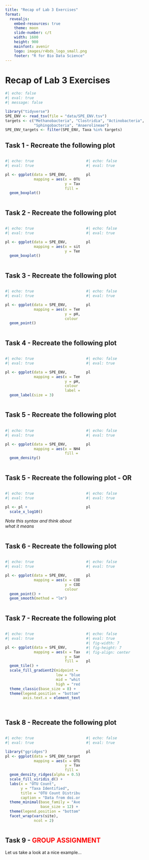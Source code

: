 ```yaml
---
title: "Recap of Lab 3 Exercises"
format:
  revealjs:
    embed-resources: true
    theme: moon
    slide-number: c/t
    width: 1600
    height: 900
    mainfont: avenir
    logo: images/r4bds_logo_small.png
    footer: "R for Bio Data Science"
---
```




<!--# ---------------------------------------------------------------------- -->
<!--# SLIDE ---------------------------------------------------------------- -->
<!--# ---------------------------------------------------------------------- -->
# Recap of Lab 3 Exercises

```r
#| echo: false
#| eval: true
#| message: false

library("tidyverse")
SPE_ENV <- read_tsv(file = "data/SPE_ENV.tsv")
targets <- c("Methanobacteria", "Clostridia", "Actinobacteria",
             "Sphingobacteria", "Anaerolineae")
SPE_ENV_targets <- filter(SPE_ENV, Taxa %in% targets)
```



<!--# ---------------------------------------------------------------------- -->
<!--# SLIDE ---------------------------------------------------------------- -->
<!--# ---------------------------------------------------------------------- -->
## Task 1 - Recreate the following plot

:::: {.columns}

::: {.column width="50%"}
```r
#| echo: true
#| eval: true

pl <- ggplot(data = SPE_ENV,
             mapping = aes(x = OTU_Count,
                           y = Taxa,
                           fill = site)) +
  geom_boxplot()
```
:::

::: {.column width="50%"}
```r
#| echo: false
#| eval: true

pl
```
:::

::::



<!--# ---------------------------------------------------------------------- -->
<!--# SLIDE ---------------------------------------------------------------- -->
<!--# ---------------------------------------------------------------------- -->
## Task 2 - Recreate the following plot
:::: {.columns}

::: {.column width="50%"}
```r
#| echo: true
#| eval: true

pl <- ggplot(data = SPE_ENV,
             mapping = aes(x = site,
                           y = Temp)) +
  geom_boxplot()
```
:::

::: {.column width="50%"}
```r
#| echo: false
#| eval: true

pl
```
:::

::::



<!--# ---------------------------------------------------------------------- -->
<!--# SLIDE ---------------------------------------------------------------- -->
<!--# ---------------------------------------------------------------------- -->
## Task 3 - Recreate the following plot
:::: {.columns}

::: {.column width="50%"}
```r
#| echo: true
#| eval: true

pl <- ggplot(data = SPE_ENV,
             mapping = aes(x = Temp,
                           y = pH,
                           colour = site)) +
  geom_point()
```
:::

::: {.column width="50%"}
```r
#| echo: false
#| eval: true

pl
```
:::

::::



<!--# ---------------------------------------------------------------------- -->
<!--# SLIDE ---------------------------------------------------------------- -->
<!--# ---------------------------------------------------------------------- -->
## Task 4 - Recreate the following plot
:::: {.columns}

::: {.column width="50%"}
```r
#| echo: true
#| eval: true

pl <- ggplot(data = SPE_ENV,
             mapping = aes(x = Temp,
                           y = pH,
                           colour = site,
                           label = Samples)) +
  geom_label(size = 3)
```
:::

::: {.column width="50%"}
```r
#| echo: false
#| eval: true

pl
```
:::

::::



<!--# ---------------------------------------------------------------------- -->
<!--# SLIDE ---------------------------------------------------------------- -->
<!--# ---------------------------------------------------------------------- -->
## Task 5 - Recreate the following plot
:::: {.columns}

::: {.column width="50%"}
```r
#| echo: true
#| eval: true

pl <- ggplot(data = SPE_ENV,
             mapping = aes(x = NH4,
                           fill = site)) +
  geom_density()
```
:::

::: {.column width="50%"}
```r
#| echo: false
#| eval: true

pl
```
:::

::::



<!--# ---------------------------------------------------------------------- -->
<!--# SLIDE ---------------------------------------------------------------- -->
<!--# ---------------------------------------------------------------------- -->
## Task 5 - Recreate the following plot - OR
:::: {.columns}

::: {.column width="50%"}
```r
#| echo: true
#| eval: true

pl <- pl +
  scale_x_log10()
```

*Note this syntax and think about what it means*

:::

::: {.column width="50%"}
```r
#| echo: false
#| eval: true

pl
```
:::

::::



<!--# ---------------------------------------------------------------------- -->
<!--# SLIDE ---------------------------------------------------------------- -->
<!--# ---------------------------------------------------------------------- -->
## Task 6 - Recreate the following plot
:::: {.columns}

::: {.column width="50%"}
```r
#| echo: true
#| eval: true

pl <- ggplot(data = SPE_ENV,
             mapping = aes(x = CODt,
                           y = CODs,
                           colour = site)) +
  geom_point() +
  geom_smooth(method = "lm")
```
:::

::: {.column width="50%"}
```r
#| echo: false
#| eval: true

pl
```
:::

::::



<!--# ---------------------------------------------------------------------- -->
<!--# SLIDE ---------------------------------------------------------------- -->
<!--# ---------------------------------------------------------------------- -->
## Task 7 - Recreate the following plot
:::: {.columns}

::: {.column width="50%"}
```r
#| echo: true
#| eval: true

pl <- ggplot(data = SPE_ENV,
             mapping = aes(x = Taxa,
                           y = Samples,
                           fill = OTU_Count)) +
  geom_tile() +
  scale_fill_gradient2(midpoint = 10000,
                       low = "blue",
                       mid = "white",
                       high = "red") +
  theme_classic(base_size = 8) +
  theme(legend.position = "bottom",
        axis.text.x = element_text(angle = 45,
                                   hjust = 1))

```
:::

::: {.column width="50%"}
```r
#| echo: false
#| eval: true
#| fig-width: 7
#| fig-height: 7
#| fig-align: center

pl
```
:::

::::



<!--# ---------------------------------------------------------------------- -->
<!--# SLIDE ---------------------------------------------------------------- -->
<!--# ---------------------------------------------------------------------- -->
## Task 8 - Recreate the following plot
:::: {.columns}

::: {.column width="50%"}
```r
#| echo: true
#| eval: true

library("ggridges")
pl <- ggplot(data = SPE_ENV_targets,
             mapping = aes(x = OTU_Count,
                           y = Taxa,
                           fill = Taxa)) +
  geom_density_ridges(alpha = 0.5) +
  scale_fill_viridis_d() +
  labs(x = "OTU Count",
       y = "Taxa Identified",
       title = "OTU Count Distribution for 5 Taxa Stratified on Site",
       caption = "Data from doi.org/10.1111/1751-7915.12334") +
  theme_minimal(base_family = "Avenir",
                base_size = 12) +
  theme(legend.position = "bottom") +
  facet_wrap(vars(site),
             ncol = 2)
```

:::

::: {.column width="50%"}
```r
#| echo: false
#| eval: true

pl
```
:::

::::



<!--# ---------------------------------------------------------------------- -->
<!--# SLIDE ---------------------------------------------------------------- -->
<!--# ---------------------------------------------------------------------- -->
## Task 9 - <span style="color: red;">GROUP ASSIGNMENT</span>

Let us take a look at a nice example...
